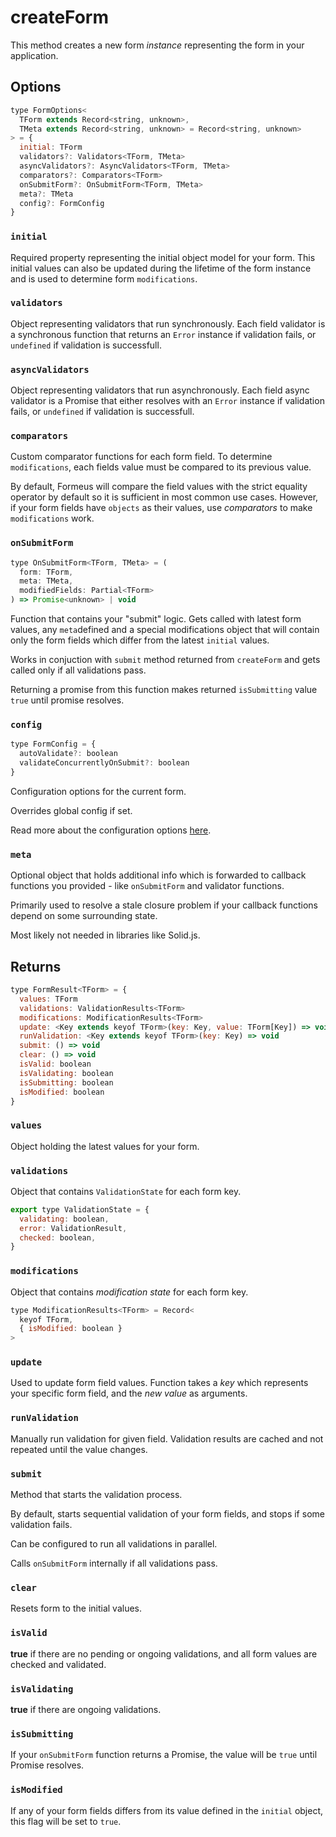 # createForm

This method creates a new form _instance_ representing the form in your application.

## Options

```js
type FormOptions<
  TForm extends Record<string, unknown>,
  TMeta extends Record<string, unknown> = Record<string, unknown>
> = {
  initial: TForm
  validators?: Validators<TForm, TMeta>
  asyncValidators?: AsyncValidators<TForm, TMeta>
  comparators?: Comparators<TForm>
  onSubmitForm?: OnSubmitForm<TForm, TMeta>
  meta?: TMeta
  config?: FormConfig
}
```

### `initial`

Required property representing the initial object model for your form.
This initial values can also be updated during the lifetime of the form instance and is used
to determine form `modifications`.

### `validators`

Object representing validators that run synchronously.
Each field validator is a synchronous function that returns an `Error` instance if validation fails, or `undefined` if validation is successfull.

### `asyncValidators`

Object representing validators that run asynchronously.
Each field async validator is a Promise that either resolves with an `Error` instance if validation fails, or `undefined` if validation is successfull.

### `comparators`

Custom comparator functions for each form field. To determine `modifications`, each fields value must be compared to its previous value.

By default, Formeus will compare the field values with the strict equality operator by default so it is sufficient in most common use cases.
However, if your form fields have `objects` as their values, use _comparators_ to make `modifications` work.

### `onSubmitForm`

```js
type OnSubmitForm<TForm, TMeta> = (
  form: TForm,
  meta: TMeta,
  modifiedFields: Partial<TForm>
) => Promise<unknown> | void
```

Function that contains your "submit" logic. Gets called with latest form values, any `meta`defined and a special modifications object
that will contain only the form fields which differ from the latest `initial` values.

Works in conjuction with `submit` method returned from `createForm` and gets
called only if all validations pass.

Returning a promise from this function makes returned `isSubmitting` value `true` until promise resolves.

### `config`

```js
type FormConfig = {
  autoValidate?: boolean
  validateConcurrentlyOnSubmit?: boolean
}
```

Configuration options for the current form.

Overrides global config if set.

Read more about the configuration options [here](/docs/reference/setFormConfig).

### `meta`

Optional object that holds additional info which is forwarded to callback functions you
provided - like `onSubmitForm` and validator functions.

Primarily used to resolve a stale closure problem if your callback functions depend on some
surrounding state.

Most likely not needed in libraries like Solid.js.

## Returns

```js
type FormResult<TForm> = {
  values: TForm
  validations: ValidationResults<TForm>
  modifications: ModificationResults<TForm>
  update: <Key extends keyof TForm>(key: Key, value: TForm[Key]) => void
  runValidation: <Key extends keyof TForm>(key: Key) => void
  submit: () => void
  clear: () => void
  isValid: boolean
  isValidating: boolean
  isSubmitting: boolean
  isModified: boolean
}
```

### `values`

Object holding the latest values for your form.

### `validations`

Object that contains `ValidationState` for each form key.

```js
export type ValidationState = {
  validating: boolean,
  error: ValidationResult,
  checked: boolean,
}
```

### `modifications`

Object that contains _modification state_ for each form key.

```js
type ModificationResults<TForm> = Record<
  keyof TForm,
  { isModified: boolean }
>
```

### `update`

Used to update form field values. Function takes a _key_ which represents your specific form field,
and the _new value_ as arguments.

### `runValidation`

Manually run validation for given field. Validation results are cached and not repeated until the
value changes.

### `submit`

Method that starts the validation process.

By default, starts sequential validation of your form fields, and stops if some validation fails.

Can be configured to run all validations in parallel.

Calls `onSubmitForm` internally if all validations pass.

### `clear`

Resets form to the initial values.

### `isValid`

**true** if there are no pending or ongoing validations, and all form values are checked and validated.

### `isValidating`

**true** if there are ongoing validations.

### `isSubmitting`

If your `onSubmitForm` function returns a Promise, the value will be `true`
until Promise resolves.

### `isModified`

If any of your form fields differs from its value defined in the `initial` object, this flag will be set to `true`.
